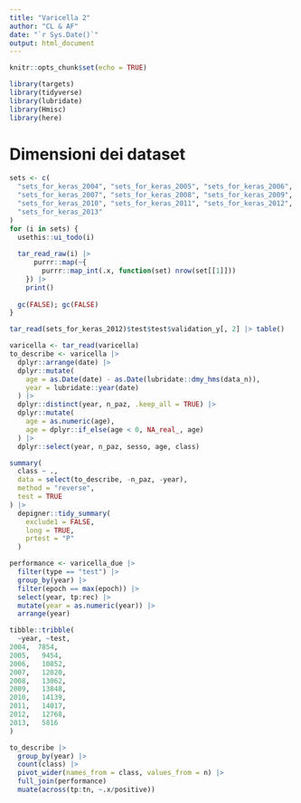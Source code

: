 ```yaml
---
title: "Varicella 2"
author: "CL & AF"
date: "`r Sys.Date()`"
output: html_document
---
```


```r
knitr::opts_chunk$set(echo = TRUE)
```

```r
library(targets)
library(tidyverse)
library(lubridate)
library(Hmisc)
library(here)
```


# Dimensioni dei dataset

```r
sets <- c(
  "sets_for_keras_2004", "sets_for_keras_2005", "sets_for_keras_2006",
  "sets_for_keras_2007", "sets_for_keras_2008", "sets_for_keras_2009",
  "sets_for_keras_2010", "sets_for_keras_2011", "sets_for_keras_2012",
  "sets_for_keras_2013"
)
for (i in sets) {
  usethis::ui_todo(i)
  
  tar_read_raw(i) |>
      purrr::map(~{
        purrr::map_int(.x, function(set) nrow(set[[1]]))
    }) |> 
    print()
  
  gc(FALSE); gc(FALSE)
}

tar_read(sets_for_keras_2012)$test$test$validation_y[, 2] |> table()

```

```r
varicella <- tar_read(varicella)
to_describe <- varicella |> 
  dplyr::arrange(date) |> 
  dplyr::mutate(
    age = as.Date(date) - as.Date(lubridate::dmy_hms(data_n)),
    year = lubridate::year(date)
  ) |>
  dplyr::distinct(year, n_paz, .keep_all = TRUE) |> 
  dplyr::mutate(
    age = as.numeric(age),
    age = dplyr::if_else(age < 0, NA_real_, age)
  ) |> 
  dplyr::select(year, n_paz, sesso, age, class)
```

```r
summary(
  class ~ .,
  data = select(to_describe, -n_paz, -year),
  method = "reverse",
  test = TRUE
) |> 
  depigner::tidy_summary(
    exclude1 = FALSE,
    long = TRUE,
    prtest = "P"
  )
```
```r
performance <- varicella_due |> 
  filter(type == "test") |> 
  group_by(year) |> 
  filter(epoch == max(epoch)) |>
  select(year, tp:rec) |>
  mutate(year = as.numeric(year)) |> 
  arrange(year)
```



```r
tibble::tribble(
  ~year, ~test,
2004,  7854,
2005,	9454,
2006,	10852,
2007,	12020,
2008,	13062,
2009,	13848,
2010,	14139,
2011,	14017,
2012,	12768,
2013,	5816
)

to_describe |> 
  group_by(year) |> 
  count(class) |> 
  pivot_wider(names_from = class, values_from = n) |> 
  full_join(performance) 
  muate(across(tp:tn, ~.x/positive))
```

